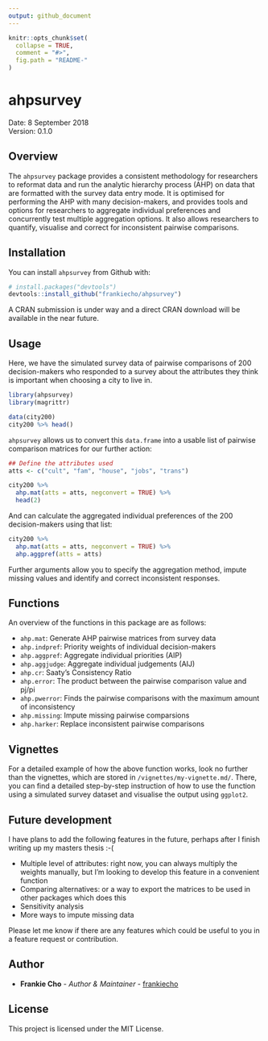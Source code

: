 ```yaml
---
output: github_document
---
```


<!-- README.md is generated from README.Rmd. Please edit that file -->

```r
knitr::opts_chunk$set(
  collapse = TRUE,
  comment = "#>",
  fig.path = "README-"
)
```

# ahpsurvey

Date: 8 September 2018    
Version: 0.1.0

## Overview

The `ahpsurvey` package provides a consistent methodology for researchers to reformat data and run the analytic hierarchy process (AHP) on data that are formatted with the survey data entry mode. It is optimised for performing the AHP with many decision-makers, and provides tools and options for researchers to aggregate individual preferences and concurrently test multiple aggregation options. It also allows researchers to quantify, visualise and correct for inconsistent pairwise comparisons.

## Installation

You can install `ahpsurvey` from Github with:

```r
# install.packages("devtools")
devtools::install_github("frankiecho/ahpsurvey")
```
A CRAN submission is under way and a direct CRAN download will be available in the near future.

## Usage

Here, we have the simulated survey data of pairwise comparisons of 200 decision-makers who responded to a survey about the attributes they think is important when choosing a city to live in.

```r
library(ahpsurvey)
library(magrittr)

data(city200)
city200 %>% head()
```

`ahpsurvey` allows us to convert this `data.frame` into a usable list of pairwise comparison matrices for our further action:

```r
## Define the attributes used
atts <- c("cult", "fam", "house", "jobs", "trans")

city200 %>%
  ahp.mat(atts = atts, negconvert = TRUE) %>%
  head(2)
```

And can calculate the aggregated individual preferences of the 200 decision-makers using that list:

```r
city200 %>%
  ahp.mat(atts = atts, negconvert = TRUE) %>%
  ahp.aggpref(atts = atts)
```

Further arguments allow you to specify the aggregation method, impute missing values and identify and correct inconsistent responses.

## Functions

An overview of the functions in this package are as follows:

* `ahp.mat`: Generate AHP pairwise matrices from survey data
* `ahp.indpref`: Priority weights of individual decision-makers
* `ahp.aggpref`: Aggregate individual priorities (AIP)
* `ahp.aggjudge`: Aggregate individual judgements (AIJ)
* `ahp.cr`: Saaty's Consistency Ratio
* `ahp.error`: The product between the pairwise comparison value and pj/pi
* `ahp.pwerror`: Finds the pairwise comparisons with the maximum amount of inconsistency
* `ahp.missing`: Impute missing pairwise comparsions
* `ahp.harker`: Replace inconsistent pairwise comparisons

## Vignettes

For a detailed example of how the above function works, look no further than the vignettes, which are stored in `/vignettes/my-vignette.md/`. There, you can find a detailed step-by-step instruction of how to use the function using a simulated survey dataset and visualise the output using `ggplot2`.

## Future development

I have plans to add the following features in the future, perhaps after I finish writing up my masters thesis :-(

* Multiple level of attributes: right now, you can always multiply the weights manually, but I'm looking to develop this feature in a convenient function
* Comparing alternatives: or a way to export the matrices to be used in other packages which does this
* Sensitivity analysis
* More ways to impute missing data

Please let me know if there are any features which could be useful to you in a feature request or contribution.

## Author

* **Frankie Cho** - *Author & Maintainer* - [frankiecho](https://github.com/frankiecho)

## License

This project is licensed under the MIT License.